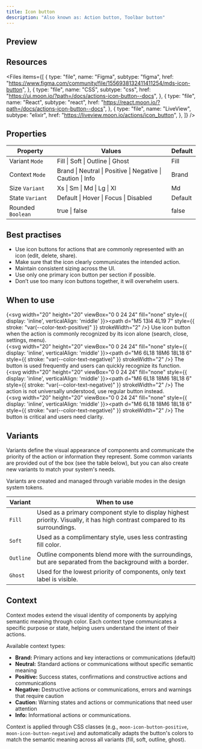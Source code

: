 ```yaml
---
title: Icon button
description: "Also known as: Action button, Toolbar button"
---
```


## Preview

<div className="w-full bg-primary h-[320px] flex items-center justify-center border border-primary gap-4">
    <div className="moon-icon-button">
        <Icon name="heart" />
    </div>
    <div className="moon-icon-button moon-icon-button-soft">
        <Icon name="heart" />
    </div>
    <div className="moon-icon-button moon-icon-button-outline">
        <Icon name="heart" />
    </div>
    <div className="moon-icon-button moon-icon-button-ghost">
        <Icon name="heart" />
    </div>
</div>

## Resources

<Files
  items={[
    {
      type: "file",
      name: "Figma",
      subtype: "figma",
      href: "https://www.figma.com/community/file/1556938132411411254/mds-icon-button",
    },
    {
      type: "file",
      name: "CSS",
      subtype: "css",
      href: "https://ui.moon.io/?path=/docs/actions-icon-button--docs",
    },
    {
      type: "file",
      name: "React",
      subtype: "react",
      href: "https://react.moon.io/?path=/docs/actions-icon-button--docs",
    },
    {
      type: "file",
      name: "LiveView",
      subtype: "elixir",
      href: "https://liveview.moon.io/actions/icon_button",
    },
  ]}
/>

## Properties

| **Property**              | **Values**                                                       | **Default**   |
| ------------------------- | ---------------------------------------------------------------- | ------------- |
| Variant `Mode`            | Fill \| Soft \| Outline \| Ghost                                 | Fill          |
| Context `Mode`            | Brand \| Neutral \| Positive \| Negative \| Caution \| Info      | Brand         |
| Size `Variant`            | Xs \| Sm \| Md \| Lg \| Xl                                       | Md            |
| State `Variant`           | Default \| Hover \| Focus \| Disabled                            | Default       |
| Rounded `Boolean`         | true \| false                                                    | false         |

## Best practises

- Use icon buttons for actions that are commonly represented with an icon (edit, delete, share).
- Make sure that the icon clearly communicates the intended action.
- Maintain consistent sizing across the UI.
- Use only one primary icon button per section if possible.
- Don’t use too many icon buttons together, it will overwhelm users.

## When to use

{<svg width="20" height="20" viewBox="0 0 24 24" fill="none" style={{ display: 'inline', verticalAlign: 'middle' }}><path d="M5 13l4 4L19 7" style={{ stroke: "var(--color-text-positive)" }} strokeWidth="2" /></svg>} Use icon button when the action is commonly recognized by its icon alone (search, close, settings, menu). <br/>
{<svg width="20" height="20" viewBox="0 0 24 24" fill="none" style={{ display: 'inline', verticalAlign: 'middle' }}><path d="M6 6L18 18M6 18L18 6" style={{ stroke: "var(--color-text-negative)" }} strokeWidth="2" /></svg>} The button is used frequently and users can quickly recognize its function. <br/>
{<svg width="20" height="20" viewBox="0 0 24 24" fill="none" style={{ display: 'inline', verticalAlign: 'middle' }}><path d="M6 6L18 18M6 18L18 6" style={{ stroke: "var(--color-text-negative)" }} strokeWidth="2" /></svg>} The action is not universally understood, use regular button instead. <br/>
{<svg width="20" height="20" viewBox="0 0 24 24" fill="none" style={{ display: 'inline', verticalAlign: 'middle' }}><path d="M6 6L18 18M6 18L18 6" style={{ stroke: "var(--color-text-negative)" }} strokeWidth="2" /></svg>} The button is critical and users need clarity.

## Variants

Variants define the visual appearance of components and communicate the priority of the action or information they represent. Some common variants are provided out of the box (see the table below), but you can also create new variants to match your system's needs. 

Variants are created and managed through variable modes in the design system tokens.

| **Variant** | **When to use**                                                                                                                          |
| ----------- | ---------------------------------------------------------------------------------------------------------------------------------------- |
| `Fill`      | Used as a primary component style to display highest priority. Visually, it has high contrast compared to its surroundings.              |
| `Soft`      | Used as a complimentary style, uses less contrasting fill color.                                                                         |
| `Outline`   | Outline components blend more with the surroundings, but are separated from the background with a border.                                |
| `Ghost`     | Used for the lowest priority of components, only text label is visible.                                                                  |

## Context

Context modes extend the visual identity of components by applying semantic meaning through color. Each context type communicates a specific purpose or state, helping users understand the intent of their actions.

Available context types:
- **Brand:** Primary actions and key interactions or communications (default)
- **Neutral:** Standard actions or communications without specific semantic meaning
- **Positive:** Success states, confirmations and constructive actions and communications
- **Negative:** Destructive actions or communications, errors and warnings that require caution
- **Caution:** Warning states and actions or communications that need user attention
- **Info:** Informational actions or communications.

Context is applied through CSS classes (e.g., `moon-icon-button-positive`, `moon-icon-button-negative`) and automatically adapts the button's colors to match the semantic meaning across all variants (fill, soft, outline, ghost).
